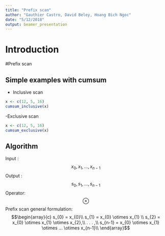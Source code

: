 ```yaml
---
title: "Prefix scan"
author: "Gauthier Castro, David Beley, Hoang Bich Ngoc"
date: "5/12/2018"
output: beamer_presentation
---
```


# Introduction

#Prefix scan

## Simple examples with cumsum
- Inclusive scan
```r
x <- c(12, 5, 16)
cumsum_inclusive(x)
```
-Exclusive scan
```r
x <- c(12, 5, 16)
cumsum_exclusive(x)
```



## Algorithm 

Input : $$x_{0}, x_{1},...,x_{n-1}$$
Output : $$s_{0}, s_{1},...,s_{n-1}$$
Operator: $$\otimes$$
Prefix scan general formulation:
$$\begin{array}{c}
  s_{0} = x_{0}\\
  s_{1} = x_{0} \otimes x_{1} \\
  s_{2} = x_{0} \otimes x_{1} \otimes x_{2},\\
  . . . ,\\
  s_{n-1} = x_{0} \otimes x_{1} \otimes ... \otimes x_{n-1}\\ \end{array}$$
  
#
  

